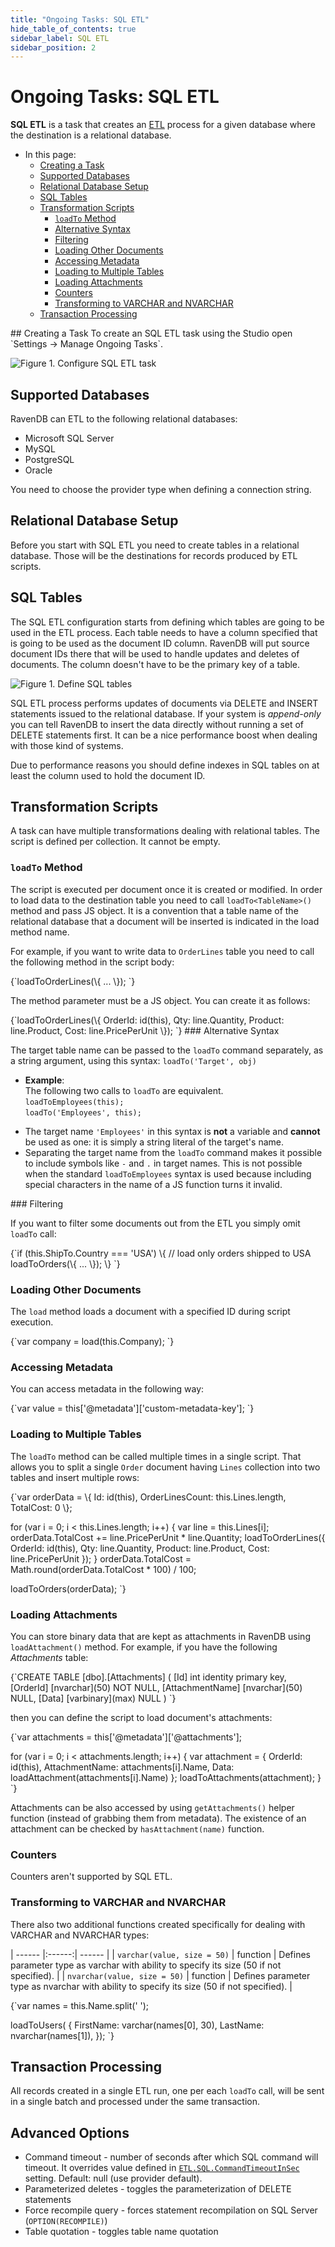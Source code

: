 ```yaml
---
title: "Ongoing Tasks: SQL ETL"
hide_table_of_contents: true
sidebar_label: SQL ETL
sidebar_position: 2
---
```



# Ongoing Tasks: SQL ETL  
<Admonition type="note" title="Note">

**SQL ETL** is a task that creates an [ETL](../../../server/ongoing-tasks/etl/basics.mdx) process 
for a given database where the destination is a relational database.

* In this page:  
  * [Creating a Task](../../../server/ongoing-tasks/etl/sql.mdx#creating-a-task)  
  * [Supported Databases](../../../server/ongoing-tasks/etl/sql.mdx#supported-databases)  
  * [Relational Database Setup](../../../server/ongoing-tasks/etl/sql.mdx#relational-database-setup)  
  * [SQL Tables](../../../server/ongoing-tasks/etl/sql.mdx#sql-tables)  
  * [Transformation Scripts](../../../server/ongoing-tasks/etl/sql.mdx#transformation-scripts)  
     * [`loadTo` Method](../../../server/ongoing-tasks/etl/sql.mdx#method)  
     * [Alternative Syntax](../../../server/ongoing-tasks/etl/sql.mdx#alternative-syntax)  
     * [Filtering](../../../server/ongoing-tasks/etl/sql.mdx#filtering)  
     * [Loading Other Documents](../../../server/ongoing-tasks/etl/sql.mdx#loading-other-documents)  
     * [Accessing Metadata](../../../server/ongoing-tasks/etl/sql.mdx#accessing-metadata)  
     * [Loading to Multiple Tables](../../../server/ongoing-tasks/etl/sql.mdx#loading-to-multiple-tables)  
     * [Loading Attachments](../../../server/ongoing-tasks/etl/sql.mdx#loading-attachments)  
     * [Counters](../../../server/ongoing-tasks/etl/sql.mdx#counters)  
     * [Transforming to VARCHAR and NVARCHAR](../../../server/ongoing-tasks/etl/sql.mdx#transforming-to-varchar-and-nvarchar)  
  * [Transaction Processing](../../../server/ongoing-tasks/etl/sql.mdx#advanced-options)  

</Admonition>
## Creating a Task
To create an SQL ETL task using the Studio open `Settings -> Manage Ongoing Tasks`.

![Figure 1. Configure SQL ETL task](./assets/sql-etl-setup.png)



## Supported Databases

RavenDB can ETL to the following relational databases:

- Microsoft SQL Server
- MySQL
- PostgreSQL 
- Oracle

You need to choose the provider type when defining a connection string.



## Relational Database Setup

Before you start with SQL ETL you need to create tables in a relational database. Those will be the destinations for records produced by ETL scripts.



## SQL Tables

The SQL ETL configuration starts from defining which tables are going to be used in the ETL process. Each table needs to have a column specified that
is going to be used as the document ID column. RavenDB will put source document IDs there that will be used to handle updates and deletes of documents. 
The column doesn't have to be the primary key of a table.

![Figure 1. Define SQL tables](./assets/sql-etl-tables.png)

<Admonition type="info" title="Insert only" id="insert-only" href="#insert-only">

SQL ETL process performs updates of documents via DELETE and INSERT statements issued to the relational database. If your system is _append-only_ you can tell RavenDB to
insert the data directly without running a set of DELETE statements first. It can be a nice performance boost when dealing with those kind of systems.

</Admonition>

<Admonition type="warning" title="Indexes" id="indexes" href="#indexes">
Due to performance reasons you should define indexes in SQL tables on at least the column used to hold the document ID.
</Admonition>



## Transformation Scripts

A task can have multiple transformations dealing with relational tables. The script is defined per collection. It cannot be empty.

### `loadTo` Method

The script is executed per document once it is created or modified. In order to load data to the destination table you need to call `loadTo<TableName>()` method and pass JS object.
It is a convention that a table name of the relational database that a document will be inserted is indicated in the load method name. 

For example, if you want to write data to `OrderLines` table you need to call the following method in the script body:

<TabItem value="javascript" label="javascript">
<CodeBlock language="javascript">
{`loadToOrderLines(\{ ... \});
`}
</CodeBlock>
</TabItem>

The method parameter must be a JS object. You can create it as follows:

<TabItem value="javascript" label="javascript">
<CodeBlock language="javascript">
{`loadToOrderLines(\{
        OrderId: id(this),
        Qty: line.Quantity,
        Product: line.Product,
        Cost: line.PricePerUnit
\});
`}
</CodeBlock>
</TabItem>
<Admonition type="note" title="Note">
### Alternative Syntax

The target table name can be passed to the `loadTo` command separately, as a string argument, 
using this syntax: `loadTo('Target', obj)`  

* **Example**:  
  The following two calls to `loadTo` are equivalent.  
  `loadToEmployees(this);`  
  `loadTo('Employees', this);`  

<Admonition type="info" title="Info">

 * The target name `'Employees'` in this syntax is **not** a variable and **cannot** be used as one: 
   it is simply a string literal of the target's name.  
 * Separating the target name from the `loadTo` command makes it possible to include symbols like 
   `-` and `.` in target names. This is not possible when the standard `loadToEmployees` syntax is 
   used because including special characters in the name of a JS function turns it invalid.  
</Admonition>
</Admonition>
### Filtering

If you want to filter some documents out from the ETL you simply omit `loadTo` call:

<TabItem value="javascript" label="javascript">
<CodeBlock language="javascript">
{`if (this.ShipTo.Country === 'USA') \{
    // load only orders shipped to USA
    loadToOrders(\{ ... \});
\}
`}
</CodeBlock>
</TabItem>

### Loading Other Documents

The `load` method loads a document with a specified ID during script execution.

<TabItem value="javascript" label="javascript">
<CodeBlock language="javascript">
{`var company = load(this.Company);
`}
</CodeBlock>
</TabItem>

### Accessing Metadata

You can access metadata in the following way:

<TabItem value="javascript" label="javascript">
<CodeBlock language="javascript">
{`var value = this['@metadata']['custom-metadata-key'];
`}
</CodeBlock>
</TabItem>

### Loading to Multiple Tables

The `loadTo` method can be called multiple times in a single script. That allows you to split a single `Order` document having `Lines` collection into two tables and insert multiple rows:

<TabItem value="javascript" label="javascript">
<CodeBlock language="javascript">
{`var orderData = \{
    Id: id(this),
    OrderLinesCount: this.Lines.length,
    TotalCost: 0
\};

for (var i = 0; i < this.Lines.length; i++) \{
    var line = this.Lines[i];
    orderData.TotalCost += line.PricePerUnit * line.Quantity;
    loadToOrderLines(\{
        OrderId: id(this),
        Qty: line.Quantity,
        Product: line.Product,
        Cost: line.PricePerUnit
    \});
\}
orderData.TotalCost = Math.round(orderData.TotalCost  * 100) / 100;

loadToOrders(orderData);
`}
</CodeBlock>
</TabItem>

### Loading Attachments

You can store binary data that are kept as attachments in RavenDB using `loadAttachment()` method. For example, if you have the following _Attachments_ table:

<TabItem value="sql" label="sql">
<CodeBlock language="sql">
{`CREATE TABLE [dbo].[Attachments]
(
    [Id] int identity primary key,
    [OrderId] [nvarchar](50) NOT NULL,
    [AttachmentName] [nvarchar](50) NULL,
    [Data] [varbinary](max) NULL
)
`}
</CodeBlock>
</TabItem>

then you can define the script to load document's attachments:

<TabItem value="javascript" label="javascript">
<CodeBlock language="javascript">
{`var attachments = this['@metadata']['@attachments'];

for (var i = 0; i < attachments.length; i++) \{
    var attachment = \{
        OrderId: id(this),
        AttachmentName: attachments[i].Name,
        Data: loadAttachment(attachments[i].Name)
    \};
    loadToAttachments(attachment);
\}
`}
</CodeBlock>
</TabItem>

Attachments can be also accessed by using `getAttachments()` helper function (instead of grabbing them from metadata). The existence of an attachment can be checked by
`hasAttachment(name)` function.

### Counters

Counters aren't supported by SQL ETL.

### Transforming to VARCHAR and NVARCHAR

There also two additional functions created specifically for dealing with VARCHAR and NVARCHAR types:

| ------ |:------:| ------ |
| `varchar(value, size = 50)` | function | Defines parameter type as varchar with ability to specify its size (50 if not specified). |
| `nvarchar(value, size = 50)` | function | Defines parameter type as nvarchar with ability to specify its size (50 if not specified). |

<TabItem value="javascript" label="javascript">
<CodeBlock language="javascript">
{`var names = this.Name.split(' ');

loadToUsers(
\{
    FirstName: varchar(names[0], 30),
    LastName: nvarchar(names[1]),
\});
`}
</CodeBlock>
</TabItem>



## Transaction Processing

All records created in a single ETL run, one per each `loadTo` call, will be sent in a single batch and processed under the same transaction.



## Advanced Options

- Command timeout - number of seconds after which SQL command will timeout. It overrides value defined in [`ETL.SQL.CommandTimeoutInSec`](../../../server/configuration/etl-configuration.mdx#etlsqlcommandtimeoutinsec) setting. Default: null (use provider default).
- Parameterized deletes - toggles the parameterization of DELETE statements
- Force recompile query - forces statement recompilation on SQL Server (`OPTION(RECOMPILE)`)
- Table quotation - toggles table name quotation



